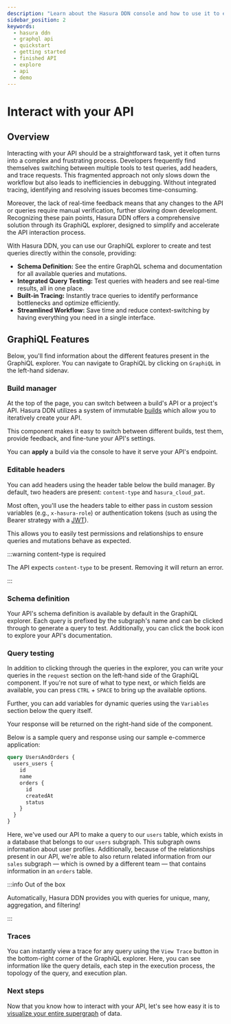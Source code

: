 ```yaml
---
description: "Learn about the Hasura DDN console and how to use it to explore a finished API."
sidebar_position: 2
keywords:
  - hasura ddn
  - graphql api
  - quickstart
  - getting started
  - finished API
  - explore
  - api
  - demo
---
```



# Interact with your API

## Overview

Interacting with your API should be a straightforward task, yet it often turns into a complex and frustrating process.
Developers frequently find themselves switching between multiple tools to test queries, add headers, and trace requests.
This fragmented approach not only slows down the workflow but also leads to inefficiencies in debugging. Without
integrated tracing, identifying and resolving issues becomes time-consuming.

Moreover, the lack of real-time feedback means that any changes to the API or queries require manual verification,
further slowing down development. Recognizing these pain points, Hasura DDN offers a comprehensive solution through its
GraphiQL explorer, designed to simplify and accelerate the API interaction process.

With Hasura DDN, you can use our GraphiQL explorer to create and test queries directly within the console, providing:

- **Schema Definition:** See the entire GraphQL schema and documentation for all available queries and mutations.
- **Integrated Query Testing:** Test queries with headers and see real-time results, all in one place.
- **Built-in Tracing:** Instantly trace queries to identify performance bottlenecks and optimize efficiently.
- **Streamlined Workflow:** Save time and reduce context-switching by having everything you need in a single interface.

## GraphiQL Features

Below, you'll find information about the different features present in the GraphiQL explorer. You can navigate to
GraphiQL by clicking on `GraphiQL` in the left-hand sidenav.

### Build manager

At the top of the page, you can switch between a build's API or a project's API. Hasura DDN utilizes a system of
immutable [builds](/project-configuration/builds.mdx) which allow you to iteratively create your API.

This component makes it easy to switch between different builds, test them, provide feedback, and fine-tune your API's
settings.

You can **apply** a build via the console to have it serve your API's endpoint.

### Editable headers

You can add headers using the header table below the build manager. By default, two headers are present: `content-type`
and `hasura_cloud_pat`.

Most often, you'll use the headers table to either pass in custom session variables (e.g., `x-hasura-role`) or
authentication tokens (such as using the Bearer strategy with a [JWT](/auth/authentication/jwt/index.mdx)).

This allows you to easily test permissions and relationships to ensure queries and mutations behave as expected.

:::warning content-type is required

The API expects `content-type` to be present. Removing it will return an error.

:::

### Schema definition

Your API's schema definition is available by default in the GraphiQL explorer. Each query is prefixed by the subgraph's
name and can be clicked through to generate a query to test. Additionally, you can click the book icon to explore your
API's documentation.

### Query testing

In addition to clicking through the queries in the explorer, you can write your queries in the `request` section on the
left-hand side of the GraphiQL component. If you're not sure of what to type next, or which fields are available, you
can press `CTRL` + `SPACE` to bring up the available options.

Further, you can add variables for dynamic queries using the `Variables` section below the query itself.

Your response will be returned on the right-hand side of the component.

Below is a sample query and response using our sample e-commerce application:

```graphql
query UsersAndOrders {
  users_users {
    id
    name
    orders {
      id
      createdAt
      status
    }
  }
}
```

<Thumbnail src="/img/get-started/users-and-orders-query.png" alt="Sample query" width="1000px" />

Here, we've used our API to make a query to our `users` table, which exists in a database that belongs to our `users`
subgraph. This subgraph owns information about user profiles. Additionally, because of the relationships present in our
API, we're able to also return related information from our `sales` subgraph — which is owned by a different team — that
contains information in an `orders` table.

:::info Out of the box

Automatically, Hasura DDN provides you with queries for unique, many, aggregation, and filtering!

:::

### Traces

You can instantly view a trace for any query using the `View Trace` button in the bottom-right corner of the GraphiQL
explorer. Here, you can see information like the query details, each step in the execution process, the topology of the
query, and execution plan.

<Thumbnail src="/img/get-started/trace-details.png" alt="Sample trace data" width="1000px" />

### Next steps

Now that you know how to interact with your API, let's see how easy it is to
[visualize your entire supergraph](/getting-started/explore/visualize.mdx) of data.
